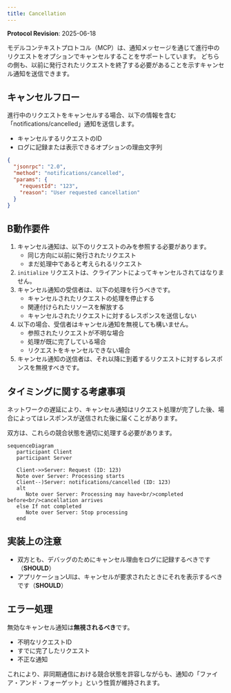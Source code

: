 ```yaml
---
title: Cancellation
---
```


<div id="enable-section-numbers" />

<Info>**Protocol Revision**: 2025-06-18</Info>

モデルコンテキストプロトコル（MCP）は、通知メッセージを通じて進行中のリクエストをオプションでキャンセルすることをサポートしています。
どちらの側も、以前に発行されたリクエストを終了する必要があることを示すキャンセル通知を送信できます。

## キャンセルフロー

進行中のリクエストをキャンセルする場合、以下の情報を含む「notifications/cancelled」通知を送信します。

- キャンセルするリクエストのID
- ログに記録または表示できるオプションの理由文字列

```json
{
  "jsonrpc": "2.0",
  "method": "notifications/cancelled",
  "params": {
    "requestId": "123",
    "reason": "User requested cancellation"
  }
}
```

## B動作要件

1. キャンセル通知は、以下のリクエストのみを参照する必要があります。
   - 同じ方向に以前に発行されたリクエスト
   - まだ処理中であると考えられるリクエスト
2. `initialize` リクエストは、クライアントによってキャンセルされてはなりません。
3. キャンセル通知の受信者は、以下の処理を行うべきです。
   - キャンセルされたリクエストの処理を停止する
   - 関連付けられたリソースを解放する
   - キャンセルされたリクエストに対するレスポンスを送信しない
4. 以下の場合、受信者はキャンセル通知を無視しても構いません。
   - 参照されたリクエストが不明な場合
   - 処理が既に完了している場合
   - リクエストをキャンセルできない場合
5. キャンセル通知の送信者は、それ以降に到着するリクエストに対するレスポンスを無視すべきです。

## タイミングに関する考慮事項

ネットワークの遅延により、キャンセル通知はリクエスト処理が完了した後、場合によってはレスポンスが送信された後に届くことがあります。

双方は、これらの競合状態を適切に処理する必要があります。

```mermaid
sequenceDiagram
   participant Client
   participant Server

   Client->>Server: Request (ID: 123)
   Note over Server: Processing starts
   Client--)Server: notifications/cancelled (ID: 123)
   alt
      Note over Server: Processing may have<br/>completed before<br/>cancellation arrives
   else If not completed
      Note over Server: Stop processing
   end
```

## 実装上の注意

- 双方とも、デバッグのためにキャンセル理由をログに記録するべきです（**SHOULD**）
- アプリケーションUIは、キャンセルが要求されたときにそれを表示するべきです（**SHOULD**）

## エラー処理

無効なキャンセル通知は**無視されるべき**です。

- 不明なリクエストID
- すでに完了したリクエスト
- 不正な通知

これにより、非同期通信における競合状態を許容しながらも、通知の「ファイア・アンド・フォーゲット」という性質が維持されます。
